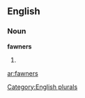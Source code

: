 
==English==

===Noun===
'''fawners'''

# {{plural of|[[fawner]]}}

[[Category:English plurals]]

[[ar:fawners]]